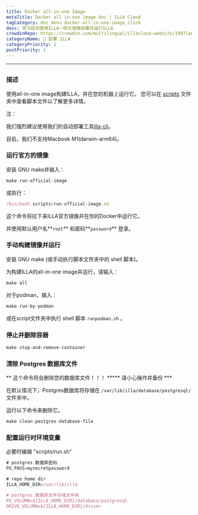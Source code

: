 ```yaml
---
title: Docker all-in-one Image
metaTitle: Docker all in-one image doc | ILLA Cloud
tagCategory: doc_menu_docker-all-in-one-image_click
desc: 学习如何使用ILLA一体化镜像部署并运行ILLA
crowdinRepo: https://crowdin.com/multilingual/illacloud-website/199?languages=zhcn&filter=basic&value=0
categoryName: 👷 部署 ILLA
categoryPriority: 2
postPriority: 1
---
```


* * *

## <h2 hidden>Docker all-in-one Image</h2>

### 描述

使用all-in-one image构建ILLA，并在您的机器上运行它。 您可以在 [scripts](https://github.com/illacloud/deploy-illa-manually/blob/main/docker/scripts) 文件夹中查看脚本文件以了解更多详情。

注：

我们强烈建议使用我们的自动部署工具[illa-cli](https://github.com/illacloud/illa)。

目前，我们不支持Macbook M1(darwin-arm64)。

### 运行官方的镜像

安装 GNU make并输入：

```jsx
make run-official-image
```

或执行：

```jsx
/bin/bash scripts/run-official-image.sh
```

这个命令将拉下来ILLA官方镜像并在你的Docker中运行它。

并使用默认用户名**`root`** 和密码**`password`** 登录。

### 手动构建镜像并运行

安装 GNU make (或手动执行脚本文件夹中的 shell 脚本)。

为构建ILLA的all-in-one image并运行，请输入：

```jsx
make all
```

对于podman，输入：

```jsx
make run-by-podman
```

或在script文件夹中执行 shell 脚本 `runpodman.sh` 。

### 停止并删除容器

```jsx
make stop-and-remove-container
```

### 清除 Postgres 数据库文件

** 这个命令将会删除您的数据库文件！！！ \*\*\*** 请小心操作并备份 \*\*\*

在默认情况下，Postgres数据库将存储在 `/var/lib/illa/database/postgresql/` 文件夹中。

运行以下命令来删除它。

```jsx
make clean-postgres-database-file
```

### 配置运行时环境变量

必要时编辑 "scripts/run.sh"

```jsx
# postgres 数据库密码
PG_PASS=mysecretpassword

# repo home dir
ILLA_HOME_DIR=/var/lib/illa

# postgres 数据库文件存储文件夹
PG_VOLUMN=${ILLA_HOME_DIR}/database/postgresql
DRIVE_VOLUMN=${ILLA_HOME_DIR}/driver
```
